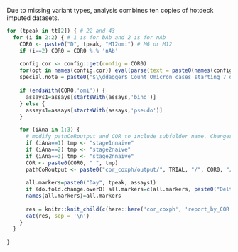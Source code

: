 Due to missing variant types, analysis combines ten copies of hotdeck imputed datasets.

```r

for (tpeak in tt[2]) { # 22 and 43
  for (i in 2:2) { # 1 is for bAb and 2 is for nAb
    COR0 <- paste0("D", tpeak, "M12omi") # M6 or M12
    if (i==2) COR0 = COR0 %.% 'nAb'
    
    config.cor <- config::get(config = COR0)
    for(opt in names(config.cor)) eval(parse(text = paste0(names(config.cor[opt])," <- config.cor[[opt]]")))
    special.note = paste0("$\\ddagger$ Count Omicron cases starting 7 days post Day ", tpeak, ".")
    
    if (endsWith(COR0,'omi')) {
      assays1=assays[startsWith(assays,'bind')]
    } else {
      assays1=assays[startsWith(assays,'pseudo')]
    }

    for (iAna in 1:3) {
      # modify pathCoRoutput and COR to include subfolder name. Changes to COR will also show up in Section title in report_by_COR.Rmd
      if (iAna==1) tmp <- "stage1nnaive"
      if (iAna==2) tmp <- "stage2naive"
      if (iAna==3) tmp <- "stage2nnaive"
      COR <- paste0(COR0, " ", tmp)
      pathCoRoutput <- paste0("cor_coxph/output/", TRIAL, "/", COR0, "/", tmp)
    
      all.markers=paste0("Day", tpeak, assays1)
      if (do.fold.change.overB) all.markers=c(all.markers, paste0("Delta", tpeak, "overB", assays1))
      names(all.markers)=all.markers
    
      res = knitr::knit_child(c(here::here('cor_coxph', 'report_by_COR.Rmd')), quiet = TRUE)
      cat(res, sep = '\n')
    }
  }
  
}
```
